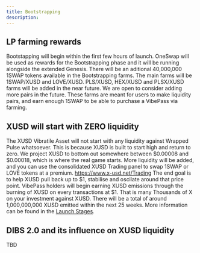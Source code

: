 ```yaml
---
title: Bootstrapping
description: 
---
```


## LP farming rewards

Bootstapping will begin within the first few hours of launch. OneSwap will be used as rewards for the Bootstrapping phase and it will be running alongside the extended Genesis. There will be an aditional 40,000,000 1SWAP tokens available in the Bootstrapping farms. The main farms will be 1SWAP/XUSD and LOVE/XUSD. PLS/XUSD, HEX/XUSD and PLSX/XUSD farms will be added in the near future. We are open to consider adding more pairs in the future. These farms are meant for users to make liquidity pairs, and earn enough 1SWAP to be able to purchase a VibePass via farming.

## XUSD will start with ZERO liquidity

The XUSD Vibratile Asset will not start with any liquidity against Wrapped Pulse whatsoever. This is because XUSD is built to start high and return to zero. We project XUSD to bottom out somewhere between $0.00008 and $0.00018, which is where the real game starts. More liquidity will be added, and you can use the consolidated XUSD Trading panel to swap 1SWAP or LOVE tokens at a premium. https://www.x-usd.net/Trading
The end goal is to help XUSD pull back up to $1, stabilise and oscilate around that price point. VibePass holders will begin earning XUSD emissions through the burning of XUSD on every transactions at $1. That is many Thousands of X on your investment against XUSD.
There will be a total of around 1,000,000,000 XUSD emitted within the next 25 weeks. More information can be found in the [Launch Stages](https://docs.x-usd.net/docs/Launch/Genesis).

## DIBS 2.0 and its influence on XUSD liquidity 

TBD
